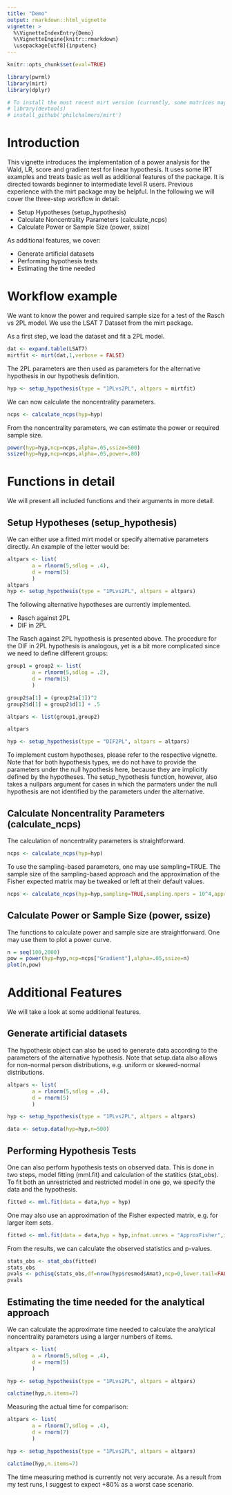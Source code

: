 ```yaml
---
title: "Demo"
output: rmarkdown::html_vignette
vignette: >
  %\VignetteIndexEntry{Demo}
  %\VignetteEngine{knitr::rmarkdown}
  \usepackage[utf8]{inputenc}
---
```


```r
knitr::opts_chunk$set(eval=TRUE)
```

```r
library(pwrml)
library(mirt)
library(dplyr)

# To install the most recent mirt version (currently, some matrices may otherwise not be calculated correctly):
# library(devtools)
# install_github('philchalmers/mirt')
```


# Introduction

This vignette introduces the implementation of a power analysis for the Wald, LR, score and gradient test for linear hypothesis. It uses some IRT examples and treats basic as well as additional features of the package. It is directed towards beginner to intermediate level R users. Previous experience with the mirt package may be helpful. In the following we will cover the three-step workflow in detail:

* Setup Hypotheses (setup_hypothesis)
* Calculate Noncentrality Parameters (calculate_ncps)
* Calculate Power or Sample Size (power, ssize)

As additional features, we cover:

* Generate artificial datasets
* Performing hypothesis tests
* Estimating the time needed


# Workflow example

We want to know the power and required sample size for a test of the Rasch vs 2PL model. We use the LSAT 7 Dataset from the mirt package.

As a first step, we load the dataset and fit a 2PL model.

```r
dat <- expand.table(LSAT7)
mirtfit <- mirt(dat,1,verbose = FALSE)
```

The 2PL parameters are then used as parameters for the alternative hypothesis in our hypothesis definition.
```r
hyp <- setup_hypothesis(type = "1PLvs2PL", altpars = mirtfit)
```

We can now calculate the noncentrality parameters.
```r
ncps <- calculate_ncps(hyp=hyp)
```

From the noncentrality parameters, we can estimate the power or required sample size.
```r
power(hyp=hyp,ncp=ncps,alpha=.05,ssize=500)
ssize(hyp=hyp,ncp=ncps,alpha=.05,power=.80)
```


# Functions in detail

We will present all included functions and their arguments in more detail.

## Setup Hypotheses (setup_hypothesis)

We can either use a fitted mirt model or specify alternative parameters directly. An example of the letter would be:

```r
altpars <- list(
        a = rlnorm(5,sdlog = .4),
        d = rnorm(5)
        )
altpars
hyp <- setup_hypothesis(type = "1PLvs2PL", altpars = altpars)

```

The following alternative hypotheses are currently implemented.

* Rasch against 2PL
* DIF in 2PL

The Rasch against 2PL hypothesis is presented above. The procedure for the DIF in 2PL hypothesis is analogous, yet is a bit more complicated since we need to define different groups:

```r
group1 = group2 <- list(
        a = rlnorm(5,sdlog = .2),
        d = rnorm(5)
        )

group2$a[1] = (group2$a[1])^2
group2$d[1] = group2$d[1] + .5

altpars <- list(group1,group2)

altpars

hyp <- setup_hypothesis(type = "DIF2PL", altpars = altpars)

```

To implement custom hypotheses, please refer to the respective vignette. Note that for both hypothesis types, we do not have to provide the parameters under the null hypothesis here, because they are implicitly defined by the hypotheses. The setup_hypothesis function, however, also takes a nullpars argument for cases in which the parmaters under the null hypothesis are not identified by the parameters under the alternative.


## Calculate Noncentrality Parameters (calculate_ncps)

The calculation of noncentrality parameters is straightforward. 
```r
ncps <- calculate_ncps(hyp=hyp)
```

To use the sampling-based parameters, one may use sampling=TRUE. The sample size of the sampling-based approach and the approximation of the Fisher expected matrix may be tweaked or left at their default values.

```r
ncps <- calculate_ncps(hyp=hyp,sampling=TRUE,sampling.npers = 10^4,approx.npers=10^4)
```


## Calculate Power or Sample Size (power, ssize)

The functions to calculate power and sample size are straightforward. One may use them to plot a power curve.
```r
n = seq(100,2000)
pow = power(hyp=hyp,ncp=ncps["Gradient"],alpha=.05,ssize=n)
plot(n,pow)
```



# Additional Features

We will take a look at some additional features.

## Generate artificial datasets

The hypothesis object can also be used to generate data according to the parameters of the alternative hypothesis. Note that setup.data also allows for non-normal person distributions, e.g. uniform or skewed-normal distributions.
```r
altpars <- list(
        a = rlnorm(5,sdlog = .4),
        d = rnorm(5)
        )

hyp <- setup_hypothesis(type = "1PLvs2PL", altpars = altpars)

data <- setup.data(hyp=hyp,n=500)
```


## Performing Hypothesis Tests

One can also perform hypothesis tests on observed data. This is done in two steps, model fitting (mml.fit) and calculation of the statitics (stat_obs). To fit both an unrestricted and restricted model in one go, we specify the data and the hypothesis.

```r
fitted <- mml.fit(data = data,hyp = hyp)
```

One may also use an approximation of the Fisher expected matrix, e.g. for larger item sets.
```r
fitted <- mml.fit(data = data,hyp = hyp,infmat.unres = "ApproxFisher",infmat.res="ApproxFisher",approx.npers = 10^4)
```

From the results, we can calculate the observed statistics and p-values.

```r
stats_obs <- stat_obs(fitted)
stats_obs
pvals <- pchisq(stats_obs,df=nrow(hyp$resmod$Amat),ncp=0,lower.tail=FALSE)
pvals
```


## Estimating the time needed for the analytical approach

We can calculate the approximate time needed to calculate the analytical noncentrality parameters using a larger numbers of items.

```r
altpars <- list(
        a = rlnorm(5,sdlog = .4),
        d = rnorm(5)
        )

hyp <- setup_hypothesis(type = "1PLvs2PL", altpars = altpars)

calctime(hyp,n.items=7)
```

Measuring the actual time for comparison:

```r
altpars <- list(
        a = rlnorm(7,sdlog = .4),
        d = rnorm(7)
        )

hyp <- setup_hypothesis(type = "1PLvs2PL", altpars = altpars)

calctime(hyp,n.items=7)

```

The time measuring method is currently not very accurate. As a result from my test runs, I suggest to expect +80% as a worst case scenario.

